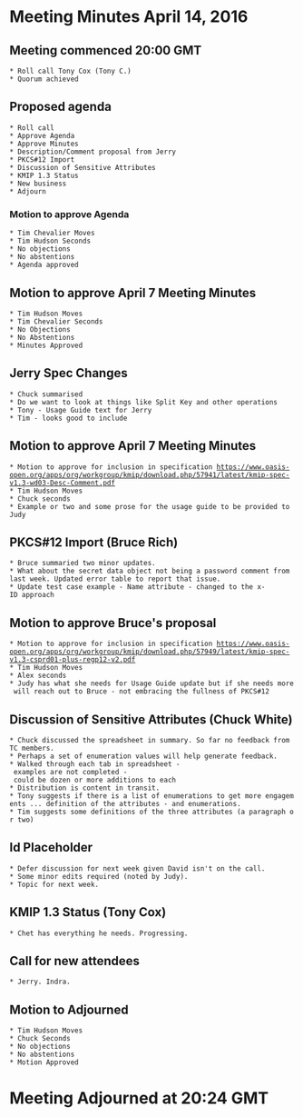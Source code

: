 = Meeting Minutes April 14, 2016 =
== Meeting commenced 20:00 GMT ==
 * Roll call Tony Cox (Tony C.)
 * Quorum achieved

== Proposed agenda ==
 * Roll call
 * Approve Agenda
 * Approve Minutes
 * Description/Comment proposal from Jerry
 * PKCS#12 Import
 * Discussion of Sensitive Attributes
 * KMIP 1.3 Status
 * New business
 * Adjourn
 
=== Motion to approve Agenda ===
 * Tim Chevalier Moves
 * Tim Hudson Seconds
 * No objections
 * No abstentions
 * Agenda approved 

== Motion to approve April 7 Meeting Minutes ==
 * Tim Hudson Moves
 * Tim Chevalier Seconds
 * No Objections
 * No Abstentions
 * Minutes Approved

== Jerry Spec Changes ==
 * Chuck summarised
 * Do we want to look at things like Split Key and other operations
 * Tony - Usage Guide text for Jerry 
 * Tim - looks good to include

== Motion to approve April 7 Meeting Minutes ==
 * Motion to approve for inclusion in specification [[https://www.oasis-open.org/apps/org/workgroup/kmip/download.php/57941/latest/kmip-spec-v1.3-wd03-Desc-Comment.pdf]]
 * Tim Hudson Moves
 * Chuck seconds
 * Example or two and some prose for the usage guide to be provided to Judy

== PKCS#12 Import (Bruce Rich) ==
 * Bruce summaried two minor updates.
 * What about the secret data object not being a password comment from last week. Updated error table to report that issue.
 * Update test case example - Name attribute - changed to the x-ID approach

== Motion to approve Bruce's proposal ==
 * Motion to approve for inclusion in specification [[https://www.oasis-open.org/apps/org/workgroup/kmip/download.php/57949/latest/kmip-spec-v1.3-csprd01-plus-regp12-v2.pdf]]
 * Tim Hudson Moves
 * Alex seconds
 * Judy has what she needs for Usage Guide update but if she needs more will reach out to Bruce - not embracing the fullness of PKCS#12

== Discussion of Sensitive Attributes (Chuck White) ==
 * Chuck discussed the spreadsheet in summary. So far no feedback from TC members.
 * Perhaps a set of enumeration values will help generate feedback.
 * Walked through each tab in spreadsheet - examples are not completed - could be dozen or more additions to each 
 * Distribution is content in transit.
 * Tony suggests if there is a list of enumerations to get more engagements ... definition of the attributes - and enumerations.
 * Tim suggests some definitions of the three attributes (a paragraph or two) 

== Id Placeholder ==
 * Defer discussion for next week given David isn't on the call.
 * Some minor edits required (noted by Judy).
 * Topic for next week.

== KMIP 1.3 Status (Tony Cox) ==
 * Chet has everything he needs. Progressing.

== Call for new attendees ==
 * Jerry. Indra. 
 
== Motion to Adjourned ==
 * Tim Hudson Moves
 * Chuck Seconds
 * No objections
 * No abstentions
 * Motion Approved
 
= Meeting Adjourned at 20:24 GMT =
